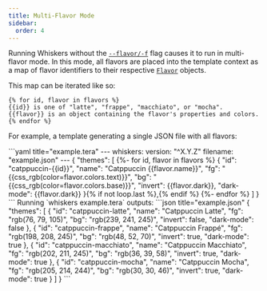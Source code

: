 ```yaml
---
title: Multi-Flavor Mode
sidebar:
  order: 4
---
```



Running Whiskers without the
[`--flavor/-f`](/reference/cli-options/#-f---flavor-flavor) flag causes it to run
in multi-flavor mode. In this mode, all flavors are placed into the template
context as a map of flavor identifiers to their respective
[`Flavor`](/reference/context-variables#flavor) objects.

This map can be iterated like so:

```
{% for id, flavor in flavors %}
{{id}} is one of "latte", "frappe", "macchiato", or "mocha".
{{flavor}} is an object containing the flavor's properties and colors.
{% endfor %}
```

For example, a template generating a single JSON file with all flavors:

<Tabs>
  <TabItem label="Input">
  ```yaml title="example.tera"
  ---
  whiskers:
    version: "^X.Y.Z"
    filename: "example.json"
  ---
  {
    "themes": [
      {%- for id, flavor in flavors %}
      {
        "id": "catppuccin-{{id}}",
        "name": "Catppuccin {{flavor.name}}",
        "fg": "{{css_rgb(color=flavor.colors.text)}}",
        "bg": "{{css_rgb(color=flavor.colors.base)}}",
        "invert": {{flavor.dark}},
        "dark-mode": {{flavor.dark}}
      }{% if not loop.last %},{% endif %}
      {%- endfor %}
    ]
  }
  ```
  </TabItem>
  <TabItem label="Output">
  Running `whiskers example.tera` outputs:
  ```json title="example.json"
  {
    "themes": [
      {
        "id": "catppuccin-latte",
        "name": "Catppuccin Latte",
        "fg": "rgb(76, 79, 105)",
        "bg": "rgb(239, 241, 245)",
        "invert": false,
        "dark-mode": false
      },
      {
        "id": "catppuccin-frappe",
        "name": "Catppuccin Frappé",
        "fg": "rgb(198, 208, 245)",
        "bg": "rgb(48, 52, 70)",
        "invert": true,
        "dark-mode": true
      },
      {
        "id": "catppuccin-macchiato",
        "name": "Catppuccin Macchiato",
        "fg": "rgb(202, 211, 245)",
        "bg": "rgb(36, 39, 58)",
        "invert": true,
        "dark-mode": true
      },
      {
        "id": "catppuccin-mocha",
        "name": "Catppuccin Mocha",
        "fg": "rgb(205, 214, 244)",
        "bg": "rgb(30, 30, 46)",
        "invert": true,
        "dark-mode": true
      }
    ]
  }
  ```
  </TabItem>
</Tabs>
